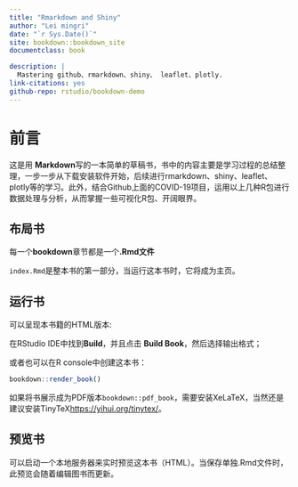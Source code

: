 ```yaml
--- 
title: "Rmarkdown and Shiny"
author: "Lei mingri"
date: "`r Sys.Date()`"
site: bookdown::bookdown_site
documentclass: book

description: |
  Mastering github、rmarkdown、shiny、 leaflet、plotly.
link-citations: yes
github-repo: rstudio/bookdown-demo
---
```


# 前言

这是用 **Markdown**写的一本简单的草稿书，书中的内容主要是学习过程的总结整理，一步一步从下载安装软件开始，后续进行rmarkdown、shiny、leaflet、plotly等的学习。此外，结合Github上面的COVID-19项目，运用以上几种R包进行数据处理与分析，从而掌握一些可视化R包、开阔眼界。


## 布局书 

每一个**bookdown**章节都是一个**.Rmd文件**

`index.Rmd`是整本书的第一部分，当运行这本书时，它将成为主页。

## 运行书

可以呈现本书籍的HTML版本:

在RStudio IDE中找到**Build**，并且点击 **Build Book**，然后选择输出格式；

或者也可以在R console中创建这本书：

```r
bookdown::render_book()
```

如果将书展示成为PDF版本`bookdown::pdf_book`，需要安装XeLaTeX，当然还是建议安装TinyTeX<https://yihui.org/tinytex/>。

## 预览书

可以启动一个本地服务器来实时预览这本书（HTML）。当保存单独.Rmd文件时，此预览会随着编辑图书而更新。